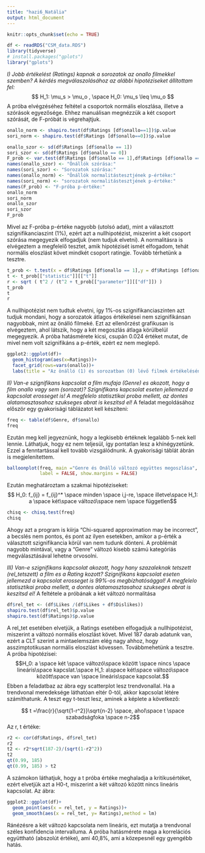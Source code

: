 ```yaml
---
title: "hazi6_Natália"
output: html_document
---
```


```r
knitr::opts_chunk$set(echo = TRUE)
```


```r
df <- readRDS("CSM_data.RDS")
library(tidyverse)
# install.packages("gplots")
library("gplots")
```
*I) Jobb értékelést (Ratings) kapnak a sorozatok az onallo filmekkel szemben?
A kérdés megválaszolásához az alábbi hipotéziseket állítottam fel:*
$$ H_1: \mu_s > \mu_o , \space H_0: \mu_s \leq \mu_o $$
A próba elvégzéséhez feltétel a csoportok normális eloszlása, illetve a szórások egyezősége. Ehhez manuálisan megnézzük a két csoport szórását, de F-próbát is végrehajtjuk.

```r
onallo_norm <- shapiro.test(df$Ratings [df$onallo==1])$p.value
sori_norm <- shapiro.test(df$Ratings [df$onallo==0])$p.value

onallo_szor <- sd(df$Ratings [df$onallo == 1])
sori_szor <- sd(df$Ratings [df$onallo == 0])
F_prob <- var.test(df$Ratings [df$onallo == 1],df$Ratings [df$onallo == 0])$p.value
names(onallo_szor) <- "Önállók szórása:"
names(sori_szor) <- "Sorozatok szórása:"
names(onallo_norm) <- "Önállók normalitástesztjének p-értéke:"
names(sori_norm) <- "sorozatok normalitástesztjének p-értéke:"
names(F_prob) <- "F-próba p-értéke:"
onallo_norm
sori_norm
onallo_szor
sori_szor
F_prob
```
Mivel az F-próba p-értéke nagyobb (utolsó adat), mint a választott szignifikanciaszint (1%), ezért azt a nullhipotézist, miszerint a két csoport szórása megegyezik elfogadjuk (nem tudjuk elvetni). A normalitásra is elvégeztem a megfelelő tesztet, amik hipotézisét ismét elfogadom, tehát normális eloszlást követ mindkét csoport ratingje. Tovább térhetünk a tesztre.
```r
t_prob <- t.test(x = df$Ratings [df$onallo == 1],y = df$Ratings [df$onallo == 0],alternative = "less",var.equal = T)
t <- t_prob[["statistic"]][["t"]]
r <- sqrt ( t^2 / (t^2 + t_prob[["parameter"]][["df"]]) )
t_prob
t
r
```
A nullhipotézist nem tudtuk elvetni, így 1%-os szignifikanciaszinten azt tudjuk mondani, hogy a sorozatok átlagos értékelései nem szignifikánsan nagyobbak, mint az önálló filmeké. Ezt az ellenőrzést grafikusan is elvégeztem, ahol látszik, hogy a két megoszlás átlaga körülbelül megegyezik. A próba hatásmérete kicsi, csupán 0.024 értéket mutat, de mivel nem volt szignifikáns a p-érték, ezért ez nem meglepő.
```r
ggplot2::ggplot(df)+
  geom_histogram(aes(x=Ratings))+
  facet_grid(rows=vars(onallo))+
  labs(title = "Az önálló (1) és sorozatban (0) lévő filmek értékelésének eloszlása")

```

*II) Van-e szignifikans kapcsolat a film mufaja (Genre) es akozott, hogy a film onallo vagy sem (sorozat)? Szignifikans kapcsolat eseten jellemezd a kapcsolat erosseget is! A megfelelo statisztikai proba mellett, az dontes alatamasztasahoz szukseges abrat is keszitsd el!*
A feladat megoldásához először egy gyakorisági táblázatot kell készíteni:
```r
freq <- table(df$Genre, df$onallo)
freq
```
Ezután meg kell jegyeznünk, hogy a legkisebb értéknek legalább 5-nek kell lennie. Láthatjuk, hogy ez nem teljesül, így pontatlan lesz a khínégyzetünk. Ezzel a fenntartással kell tovább vizsgálódnunk. A gyakorisági táblát ábrán is megjelenítettem.
```r
balloonplot(freq, main ="Genre és Önálló változó együttes megoszlása", xlab ="", ylab="",
            label = FALSE, show.margins = FALSE)
```
Ezután meghatároztam a szakmai hipotéziseket:
$$ H_0: f_{ij} = f_{ij}^* \space minden \space i,j-re, \space illetve\space H_1: a \space két\space változó\space nem \space független$$
```r
chisq <- chisq.test(freq)
chisq
```
Ahogy azt a program is kiírja "Chi-squared approximation may be incorrect", a becslés nem pontos, és pont az ilyen esetekben, amikor a p-érték a választott szignifikancia körül van nem tudunk dönteni. A problémát nagyobb mintával, vagy a "Genre" változó kisebb számú kategóriás megválasztásával lehetne orvosolni.

*III) Van-e szignifikans kapcsolat akozott, hogy hany szazaleknak tetszett (rel_tetszett) a film es a Rating kozott? Szignifikans kapcsolat eseten jellemezd a kapcsolat erosseget is 99%-os megbízhatósággal! A megfelelo statisztikai proba mellett, a dontes alatamasztasahoz szukseges abrat is keszitsd el!*
A feltétele a próbának a két változó normalitása
```r
df$rel_tet <- (df$Likes /(df$Likes + df$Dislikes))
shapiro.test(df$rel_tet)$p.value
shapiro.test(df$Ratings)$p.value

```
A rel_tet esetében elvetjük, a Ratings esetében elfogadjuk a nullhipotézist, miszerint a változó normális eloszlást követ. Mivel 187 darab adatunk van, ezért a CLT szerint a mintaelemszám elég nagy ahhoz, hogy asszimptotikusan normális eloszlást kövessen. Továbbmehetünk a tesztre. A próba hipotézisei:
$$H_0: a \space két \space változó\space között \space nincs \space lineáris\space kapcslat.\space H_1: a\space két\space változó\space között\space van \space lineáris\space kapcsolat.$$
Ebben a feladatbaz az ábra egy scatterplot lesz trendvonallal. Ha a trendvonal meredeksége láthatóan eltér 0-tól, akkor kapcsolat létére számíthatunk. A teszt egy t-teszt lesz, aminek a képlete a következő:

$$ t =\frac{r}{\sqrt{1-r^2}}\sqrt{n-2} \space, ahol\space t \space szabadságfoka \space n-2$$
Az r, t értéke:
```r
r2 <- cor(df$Ratings, df$rel_tet)
r2
t2 <- r2*sqrt(187-2)/(sqrt(1-r2^2))
t2
qt(0.99, 185)
qt(0.99, 185) > t2
```
A számokon láthatjuk, hogy a t próba értéke meghaladja a kritikusértéket, ezért elvetjük azt a H0-t, miszerint a két változó között nincs lineáris kapcsolat. Az ábra:

```r
ggplot2::ggplot(df)+
  geom_point(aes(x = rel_tet, y = Ratings))+
  geom_smooth(aes(x = rel_tet, y= Ratings),method = lm)
```
Ránézésre a két változó kapcsolata nem lineáris, ezt mutatja a trendvonal széles konfidencia intervalluma. A próba hatásmérete maga a korrelációs együttható (abszolút értéke), ami 40,8%, ami a közepesnél egy gyengébb hatás.
```r

```

